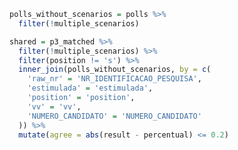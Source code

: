 ```r
polls_without_scenarios = polls %>%
  filter(!multiple_scenarios)

shared = p3_matched %>%
  filter(!multiple_scenarios) %>%
  filter(position != 's') %>%
  inner_join(polls_without_scenarios, by = c(
    'raw_nr' = 'NR_IDENTIFICACAO_PESQUISA',
    'estimulada' = 'estimulada',
    'position' = 'position',
    'vv' = 'vv',
    'NUMERO_CANDIDATO' = 'NUMERO_CANDIDATO'
  )) %>%
  mutate(agree = abs(result - percentual) <= 0.2)
```
